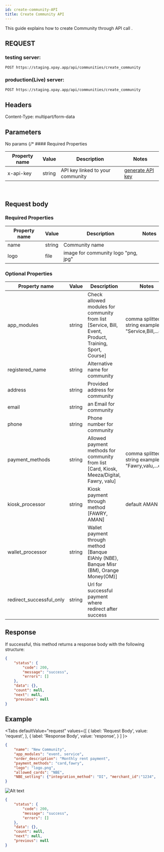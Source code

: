 ```yaml
---
id: create-community-API
title: Create Community API
---
```



This guide explains how to create Community through API call .

## REQUEST

### testing server:

```
POST https://staging.xpay.app/api/communities/create_community
```

### production(Live) server:

```
POST https://staging.xpay.app/api/communities/create_community
```
## Headers
Content-Type: multipart/form-data

## Parameters
No params
{/* #### Required Properties

| Property name | Value  | Description                      | Notes                       |
| ------------- | ------ | -------------------------------- | --------------------------- |
| x-api-key     | string | API key linked to your community | [generate API key](api-key) | */}

​

## Request body

### Required Properties

| Property name             | Value   | Description                                       | Notes                                                                                                                                                                                  |
| ------------------------- | ------- | ------------------------------------------------- | -------------------------------------------------------------------------------------------------------------------------------------------------------------------------------------- |
| name                      | string  | Community name                                    |                                                                                                                                                                                        |
| logo                      | file    | image for community logo "png, jpg"               |                                                                                                                                                                                        |


### Optional Properties

| Property name                 | Value   | Description                                                                                              | Notes                                                                                   |
| ----------------------------- | ------- | -------------------------------------------------------------------------------------------------------- | --------------------------------------------------------------------------------------- |
| app_modules                   | string  | Check allowed modules for community from list [Service, Bill, Event, Product, Training, Sport, Course]   | comma splitted string example "Service,Bill,...etc"                                     |
| registered_name               | string  | Alternative  name for community                                                                          |                                                                                         |
| address                       | string  | Provided address for community                                                                           |                                                                                         |
| email                         | string  | an Email for community                                                                                   |                                                                                         |
| phone                         | string  | Phone number for community                                                                               |                                                                                         |
| payment_methods               | string  | Allowed payment methods for community from list [Card, Kiosk, Meeza/Digital, Fawry, valu]                | comma splitted string example "Fawry,valu,...etc"                                       |
| kiosk_processor               | string  | Kiosk payment through method [FAWRY, AMAN]                                                               | default AMAN                                                                            |
| wallet_processor              | string  | Wallet payment through method [Banque ElAhly (NBE), Banque Misr (BM), Orange Money(OM)]                  |                                                                                         |
| redirect_successful_only      | string  | Url for successful payment where redirect after success                                                  |


## Response

If successful, this method returns a response body with the following structure:

```json
{
    "status": {
        "code": 200,
        "message": "success",
        "errors": []
    },
    "data": {},
    "count": null,
    "next": null,
    "previous": null
}
```

## Example

<Tabs
defaultValue="request"
values={[
{ label: 'Request Body', value: 'request', },
{ label: 'Response Body', value: 'response', } ]
}>

<TabItem value="request">


```json
{
    "name": "New Community",
    "app_modules": "event, service",
    "order_description": "Monthly rent payment", 
    "payment_methods": "card,fawry", 
    "logo": "logo.png", 
    "allowed_cards": "NBE", 
    "NBE_setting": {"integration_method": "DI", "merchant_id":"1234",  "api_password": "pass1234"}, 
}
```

</TabItem>

![Alt text](../static/guides/04d5956d-7b94-4412-95ee-cae3c8e84593.jpeg)

<TabItem value="response">


```json
{
    "status": {
        "code": 200,
        "message": "success",
        "errors": []
    },
    "data": {},
    "count": null,
    "next": null,
    "previous": null
}
```

</TabItem>
</Tabs>
